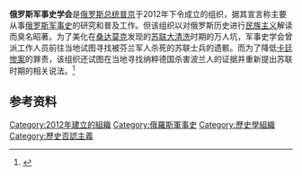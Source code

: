 '''俄罗斯军事史学会'''是[[俄罗斯总统|俄罗斯总统]][[普京|普京]]于2012年下令成立的组织，据其宣言称主要从事[[俄罗斯军事史|俄罗斯军事史]]的研究和普及工作。但该组织以对俄罗斯历史进行[[民族主义|民族主义]]解读而臭名昭著。为了美化在[[桑达莫克|桑达莫克]]发现的[[苏联|苏联]][[大清洗|大清洗]]时期的万人坑，军事史学会曾派工作人员前往当地试图寻找被芬兰军人杀死的苏联士兵的遗骸。而为了降低[[卡廷惨案|卡廷惨案]]的罪责，该组织还试图在当地寻找纳粹德国杀害波兰人的证据并重新提出苏联时期的相关说法。<ref>{{cite news |author1=ANDREW HIGGINS |title=他发现了斯大林大清洗的“万人坑”，如今他进了监狱 |url=https://cn.nytimes.com/world/20200507/russia-historian-stalin-mass-graves/ |accessdate=2020-10-13 |work=纽约时报 |date=2020-05-07 |archive-date=2020-11-27 |archive-url=https://web.archive.org/web/20201127011749/https://cn.nytimes.com/world/20200507/russia-historian-stalin-mass-graves/ }}</ref>

==参考资料==
{{reflist}}

[[Category:2012年建立的組織|Category:2012年建立的組織]]
[[Category:俄羅斯軍事史|Category:俄羅斯軍事史]]
[[Category:歷史學組織|Category:歷史學組織]]
[[Category:歷史否認主義|Category:歷史否認主義]]